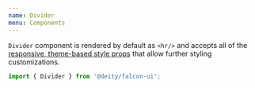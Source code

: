 ```yaml
---
name: Divider
menu: Components
---
```



<ThemePreview of={Divider} />

`Divider` component is rendered by default as `<hr/>` and accepts all of the [responsive, theme-based style props](/responsive-props) that allow further styling customizations.

```javascript
import { Divider } from '@deity/falcon-ui';
```

<Playground>
  <Divider />
</Playground>